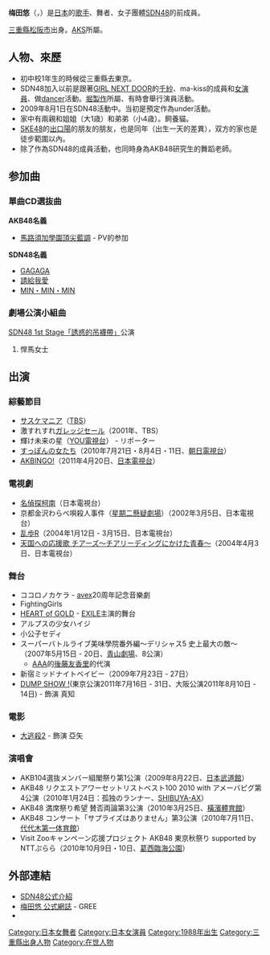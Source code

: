 {{BLP unsourced|time=2020-09-19T11:36:55+00:00}}
{{藝人
|姓名 = 梅田悠
|類型 = 女歌手
|圖片 = 
|圖片尺寸 = 
|圖片簡介 = 
|原名 = {{lang|ja|梅田悠}}
|羅馬拼音 = Umeda haruka
|英文名 = 
|暱稱 = {{lang|ja|うめこ}}
|其他藝名 = 
|國籍 = {{JPN}}
|出生日期 = {{birth date and age|1988|3|15}}
|出生地點 = [[三重縣|三重縣]][[松阪市|松阪市]]
|逝世日期 = 
|逝世地點 = 
|職業 = [[舞者|舞者]]、[[演員|演員]]
|語言 = 
|教育程度 = 
|宗教信仰 =
|配偶 = 
|兒女 = 
|父母 = 
|音樂類型 = 
|演奏樂器 = 
|出身地 = 
|出道作 = 
|出道日期 = 2009年8月1日
|代表作 = 
|活躍年代 = 
|唱片公司 = 
|經紀公司 = [[AKS|AKS]]
|網站 = 
|相關團體 = 前[[SDN48|SDN48]]成員
|獎項 = 
|IMDb = 
}}
{{Japanese|japanese=梅田 悠|kana=うめだ はるか|romaji=Umeda haruka}}
'''梅田悠'''（{{lang|ja|うめだ はるか}}，{{bd|1988年|3月15日}}）是[[日本|日本]]的[[歌手|歌手]]、舞者、女子團體[[SDN48|SDN48]]的前成員。

[[三重縣|三重縣]][[松阪市|松阪市]]出身。[[AKS|AKS]]所屬。

== 人物、來歷 ==
* 初中校1年生的時候從三重縣去東京。
* SDN48加入以前是跟著[[GIRL_NEXT_DOOR|GIRL NEXT DOOR]]的[[千紗|千紗]]、ma-kiss的成員和[[演員|女演員]]、做[[dancer|dancer]]活動。[[堀製作|堀製作]]所屬、有時會舉行演員活動。
* 2009年8月1日在SDN48活動中。当初是預定作為under活動。
* 家中有兩親和姐姐（大1歳）和弟弟（小4歳）。飼養貓。
* [[SKE48|SKE48]]的[[出口陽|出口陽]]的朋友的朋友，也是同年（出生一天的差異），双方的家也是徒步範圍以內。
* 除了作為SDN48的成員活動，也同時身為AKB48研究生的舞蹈老師。

== 参加曲 ==
=== 單曲CD選抜曲 ===
'''AKB48名義'''
* [[馬尾與髮圈|馬路須加學園頂尖藍調]] - PV的参加
'''SDN48名義'''
* [[GAGAGA|GAGAGA]]
* [[請給我愛|請給我愛]]
* [[MIN・MIN・MIN|MIN・MIN・MIN]]

=== 劇場公演小組曲 ===
; [[SDN48_1st_Stage「誘惑的吊襪帶」|SDN48 1st Stage「誘惑的吊襪帶」]]公演
# 悍馬女士

== 出演 ==
=== 綜藝節目 ===
* [[サスケマニア|サスケマニア]]（[[TBS|TBS]]）
* 激すれすれ[[ガレッジセール|ガレッジセール]]（2001年、TBS）
* 輝け未来の星（[[YOU電視台|YOU電視台]]） - リポーター
* [[すっぽんの女たち|すっぽんの女たち]]（2010年7月21日・8月4日・11日、[[朝日電視台|朝日電視台]]）
* [[AKBINGO!|AKBINGO!]]（2011年4月20日、[[日本電視台|日本電視台]]）

=== 電視劇 ===
* [[名偵探柯南|名偵探柯南]]（日本電視台）
* 京都金沢わらべ唄殺人事件（[[星期二懸疑劇場|星期二懸疑劇場]]）（2002年3月5日、日本電視台）
* [[乱歩R|乱歩R]]（2004年1月12日 - 3月15日、日本電視台）
* [[天国への応援歌_チアーズ〜チアリーディングにかけた青春〜|天国への応援歌 チアーズ〜チアリーディングにかけた青春〜]]（2004年4月3日、日本電視台）

=== 舞台 ===
* ココロノカケラ - [[愛貝克思|avex]]20周年記念音樂劇
* FightingGirls
* [[HEART_of_GOLD|HEART of GOLD]] - [[EXILE|EXILE]]主演的舞台
* アルプスの少女ハイジ
* 小公子セディ
* スーパーバトルライブ美味學院番外編〜デリシャス5 史上最大の敵〜（2007年5月15日 - 20日、[[青山劇場|青山劇場]]、8公演）
** [[AAA_(團體)|AAA]]的[[後藤友香里|後藤友香里]]的代演
* 新宿ミッドナイトベイビー（2009年7月23日 - 27日）
* [[DUMP_SHOW!|DUMP SHOW !]](東京公演2011年7月16日 - 31日、大阪公演2011年8月10日 - 14日) - 飾演 真知

=== 電影 ===
* [[大逃殺2|大逃殺2]] - 飾演 亞矢

=== 演唱會 ===
* AKB104選抜メンバー組閣祭り第1公演（2009年8月22日、[[日本武道館|日本武道館]]）
* AKB48 リクエストアワーセットリストベスト100 2010 with アメーバピグ第4公演（2010年1月24日：孤独のランナー、[[SHIBUYA-AX|SHIBUYA-AX]]）
* AKB48 満席祭り希望 賛否両論第3公演（2010年3月25日、[[橫濱體育館|橫濱體育館]]）
* AKB48 コンサート「サプライズはありません」第3公演（2010年7月11日、[[国立代代木競技場#第一体育館|代代木第一体育館]]）
* Visit Zooキャンペーン応援プロジェクト AKB48 東京秋祭り supported by NTTぷらら（2010年10月9日・10日、[[葛西臨海公園|葛西臨海公園]]）

== 外部連結 ==
* [https://web.archive.org/web/20110803193714/http://www.sdn48.co.jp/members/profile/umeda/ SDN48公式介紹]
* [http://gree.jp/umeda_haruka/ 梅田悠 公式網誌] {{Wayback|url=http://gree.jp/umeda_haruka/ |date=20110821141311 }} - GREE
* {{Twitter|haruka_umeda}}{{ja}}

{{SDN48}}
{{DEFAULTSORT:Umeda haruka}}
[[Category:日本女舞者|Category:日本女舞者]]
[[Category:日本女演員|Category:日本女演員]]
[[Category:1988年出生|Category:1988年出生]]
[[Category:三重縣出身人物|Category:三重縣出身人物]]
[[Category:在世人物|Category:在世人物]]